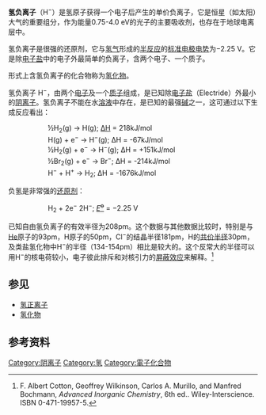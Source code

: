 {{Chembox
| SystematicName = Hydride<ref>{{Cite web|url = https://pubchem.ncbi.nlm.nih.gov/summary/summary.cgi?cid=166653|title = Hydride - PubChem Public Chemical Database|work = The PubChem Project|location = USA|publisher = [[National_Center_for_Biotechnology_Information|National Center for Biotechnology Information]]|accessdate = 2020-05-31|archive-date = 2014-01-13|archive-url = https://web.archive.org/web/20140113090647/http://pubchem.ncbi.nlm.nih.gov/summary/summary.cgi?cid=166653|dead-url = no}}</ref>
| ImageFile=Hydride ion.png
|Section1={{Chembox Identifiers
| CASNo = 12184-88-2
| CASNo_Ref = {{cascite|correct|CAS}}
| PubChem = 166653
| ChemSpiderID = 145831
| ChemSpiderID_Ref = {{chemspidercite|correct|chemspider}}
| ChEBI = 29239
| Gmelin = 14911
| SMILES = [H-]
| StdInChI = 1S/H/q-1
| StdInChI_Ref = {{stdinchicite|correct|chemspider}}
| StdInChIKey = KLGZELKXQMTEMM-UHFFFAOYSA-N
| StdInChIKey_Ref = {{stdinchicite|correct|chemspider}}
}}
|Section2={{Chembox Properties
| Formula = {{Chem|H|-}}
| H=1 
| ConjugateAcid = [[Dihydrogen|Dihydrogen]]
}}
|Section3={{Chembox Thermochemistry
| Entropy = 108.96 J K<sup>−1</sup> mol<sup>−1</sup>
}}
}}

'''氢负离子'''（H<sup>−</sup>）是氢原子获得一个电子后产生的单价负离子，它是恒星（如太阳）大气的重要组分，作为能量0.75-4.0 eV的光子的主要吸收剂，也存在于地球电离层中。

氢负离子是很强的还原剂，它与[[氢气|氢气]]形成的[[半反应|半反应]]的[[标准电极电势|标准电极电势]]为−2.25 V。它是除[[电子盐|电子盐]]中的电子外最简单的负离子，含两个电子、一个质子。

形式上含氢负离子的化合物称为[[氢化物|氢化物]]。

氢负离子 H<sup>−</sup>，由两个[[电子|电子]]及一个[[质子|质子]]组成，是已知除[[电子盐|电子盐]]（Electride）外最小的[[阴离子|阴离子]]。氢负离子不能在水[[溶液|溶液]]中存在，是已知的最强[[碱|碱]]之一，这可通过以下生成反应看出：

::½H<sub>2</sub>(g) → H(g); [[焓|ΔH]] = 218kJ/mol
::H(g) + e<sup>−</sup> → H<sup>−</sup>(g); ΔH = -67kJ/mol
::½H<sub>2</sub>(g) + e<sup>−</sup> → H<sup>−</sup>(g); ΔH = +151kJ/mol
::½Br<sub>2</sub>(g) + e<sup>−</sup> → Br<sup>−</sup>; ΔH = -214kJ/mol
::H<sup>−</sup> + H<sup>+</sup> → H<sub>2</sub>; ΔH = -1676kJ/mol

负氢是非常强的[[还原剂|还原剂]]：
::H<sub>2</sub> + 2e<sup>−</sup>  {{unicode|⇌}}  2H<sup>−</sup>; [[标准电极电势|''E''<sup><s>o</s></sup>]] = −2.25 V

已知自由氢负离子的有效半径为208pm。这个数据与其他数据比较时，特别是与[[氦|He]]原子的93pm，H原子的50pm，Cl<sup>−</sup>的结晶半径181pm，H的[[共价半径|共价半径]]30pm，及类盐氢化物中H<sup>−</sup>的半径（134-154pm）相比是较大的。这个反常大的半径可以用H<sup>−</sup>的核电荷较小，电子彼此排斥和对核引力的[[屏蔽效应|屏蔽效应]]来解释。<ref name="Cotton">F. Albert Cotton, Geoffrey Wilkinson, Carlos A. Murillo, and Manfred Bochmann, ''Advanced Inorganic Chemistry'', 6th ed.. Wiley-Interscience. ISBN 0-471-19957-5.</ref>

==参见==
*[[氢正离子|氢正离子]]
*[[氢化物|氢化物]]

== 参考资料 ==
{{reflist}}
[[Category:阴离子|Category:阴离子]]
[[Category:氢|Category:氢]]
[[Category:電子化合物|Category:電子化合物]]